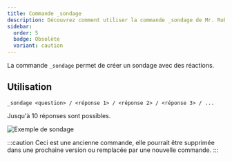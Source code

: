 ```yaml
---
title: Commande _sondage
description: Découvrez comment utiliser la commande _sondage de Mr. Robøt.
sidebar:
  order: 5
  badge: Obsolète
  variant: caution
---
```


La commande `_sondage` permet de créer un sondage avec des réactions.

## Utilisation

```
_sondage <question> / <réponse 1> / <réponse 2> / <réponse 3> / ...
```

Jusqu'à 10 réponses sont possibles.

![Exemple de sondage](https://i.thomasbnt.dev/i/42t53.png)

:::caution
Ceci est une ancienne commande, elle pourrait être supprimée dans une prochaine version ou remplacée par une nouvelle commande.
:::